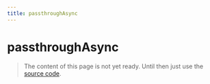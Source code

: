 ```yaml
---
title: passthroughAsync
---
```


# passthroughAsync

> The content of this page is not yet ready. Until then just use the [source code](https://github.com/fabian-hiller/valibot/blob/main/library/src/methods/passthrough/passthroughAsync.ts).
